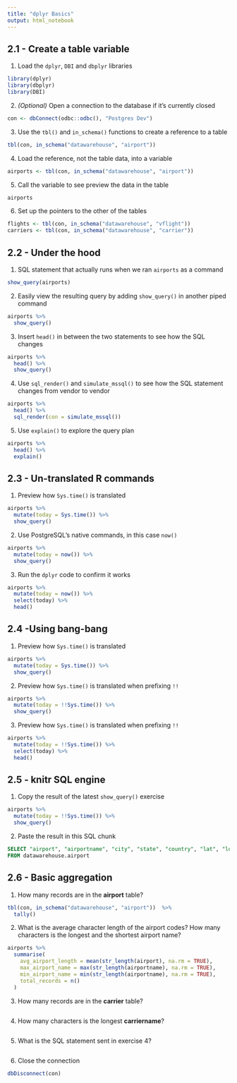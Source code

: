 ```yaml
---
title: "dplyr Basics"
output: html_notebook
---
```


## 2.1 - Create a table variable

1. Load the `dplyr`, `DBI` and `dbplyr` libraries
```r
library(dplyr)
library(dbplyr)
library(DBI)
```

2. *(Optional)* Open a connection to the database if it's currently closed
```r
con <- dbConnect(odbc::odbc(), "Postgres Dev")
```

3. Use the `tbl()` and `in_schema()` functions to create a reference to a table
```r
tbl(con, in_schema("datawarehouse", "airport"))
```

4. Load the reference, not the table data, into a variable
```r
airports <- tbl(con, in_schema("datawarehouse", "airport"))
```

5. Call the variable to see preview the data in the table
```r
airports
```

6. Set up the pointers to the other of the tables
```r
flights <- tbl(con, in_schema("datawarehouse", "vflight"))
carriers <- tbl(con, in_schema("datawarehouse", "carrier"))
```

## 2.2 - Under the hood 

1. SQL statement that actually runs when we ran `airports` as a command
```r
show_query(airports)
```

2. Easily view the resulting query by adding `show_query()` in another piped command
```r
airports %>%
  show_query()
```

3. Insert `head()` in between the two statements to see how the SQL changes
```r
airports %>%
  head() %>%
  show_query()
```

4. Use `sql_render()` and `simulate_mssql()` to see how the SQL statement changes from vendor to vendor
```r
airports %>%
  head() %>%
  sql_render(con = simulate_mssql()) 
```

5. Use `explain()` to explore the query plan
```r
airports %>% 
  head() %>% 
  explain()
```

## 2.3 -  Un-translated R commands

1. Preview how `Sys.time()` is translated
```r
airports %>%
  mutate(today = Sys.time()) %>%
  show_query()
```

2. Use PostgreSQL's native commands, in this case `now()`
```r
airports %>%
  mutate(today = now()) %>%
  show_query()
```

3. Run the `dplyr` code to confirm it works
```r
airports %>%
  mutate(today = now()) %>%
  select(today) %>%
  head()
```

## 2.4 -Using bang-bang

1. Preview how `Sys.time()` is translated
```r
airports %>%
  mutate(today = Sys.time()) %>%
  show_query()
```

2. Preview how `Sys.time()` is translated when prefixing `!!`
```r
airports %>%
  mutate(today = !!Sys.time()) %>%
  show_query()
```

3. Preview how `Sys.time()` is translated when prefixing `!!`
```r
airports %>%
  mutate(today = !!Sys.time()) %>%
  select(today) %>%
  head()
```

## 2.5 - knitr SQL engine

1. Copy the result of the latest `show_query()` exercise
```r
airports %>%
  mutate(today = !!Sys.time()) %>%
  show_query()
```

2. Paste the result in this SQL chunk
```sql
SELECT "airport", "airportname", "city", "state", "country", "lat", "long", '2018-01-26T14:50:10Z' AS "today"
FROM datawarehouse.airport
```

## 2.6 - Basic aggregation

1. How many records are in the **airport** table?
```r
tbl(con, in_schema("datawarehouse", "airport"))  %>%
  tally()
```

2. What is the average character length of the airport codes? How many characters is the longest and the shortest airport name?
```r
airports %>%
  summarise(
    avg_airport_length = mean(str_length(airport), na.rm = TRUE),
    max_airport_name = max(str_length(airportname), na.rm = TRUE),
    min_airport_name = min(str_length(airportname), na.rm = TRUE),
    total_records = n()
  )
```

3. How many records are in the **carrier** table?
```r

```

4. How many characters is the longest **carriername**?
```r

```

5. What is the SQL statement sent in exercise 4?
```r

```

6. Close the connection
```r
dbDisconnect(con)
```

